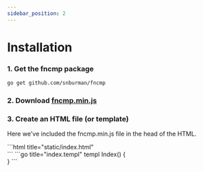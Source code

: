 ```yaml
---
sidebar_position: 2
---
```



# Installation

### 1. Get the fncmp package

```bash
go get github.com/snburman/fncmp
```

### 2. Download [fncmp.min.js](https://www.seanburman.com/downloads/fncmp.min.js)

### 3. Create an HTML file (or template)
Here we've included the fncmp.min.js file in the head of the HTML.

<Tabs>
    <TabItem value={0} label="HTML">
        ```html title="static/index.html"
        <!DOCTYPE html>
        <html>
            <head>
                <title>My Project</title>
                <script src="fncmp.min.js"></script>
            </head>
            <body>
                <main></main>
            </body> 
        </html>
        ```
    </TabItem>
    <TabItem value={1} label="Template">
        ```go title="index.templ"
        templ Index() {
            <html>
                <head>
                    <title>My Project</title>
                    <script src="fncmp.min.js"></script>
                </head>
                <body>
                    <main></main>
                </body> 
            </html>
        }
        ```
    </TabItem>
</Tabs>
